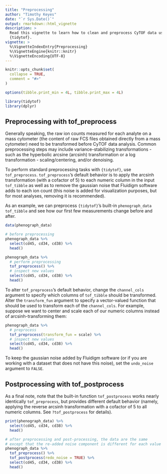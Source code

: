 ```yaml
---
title: "Preprocessing"
author: "Timothy Keyes"
date: "`r Sys.Date()`"
output: rmarkdown::html_vignette
description: > 
  Read this vignette to learn how to clean and preprocess CyTOF data using 
  {tidytof}.
vignette: >
  %\VignetteIndexEntry{Preprocessing}
  %\VignetteEngine{knitr::knitr}
  %\VignetteEncoding{UTF-8}
---
```


```r
knitr::opts_chunk$set(
  collapse = TRUE,
  comment = "#>"
)

options(tibble.print_min = 4L, tibble.print_max = 4L)
```

```r
library(tidytof)
library(dplyr)
```


## Preprocessing with tof_preprocess

Generally speaking, the raw ion counts measured for each analyte on a mass cytometer (the content of raw FCS files obtained directly from a mass cytometer) need to be transformed before CyTOF data analysis. Common preprocessing steps may include variance-stabilizing transformations - such as the hyperbolic arcsine (arcsinh) transformation or a log transformation - scaling/centering, and/or denoising.

To perform standard preprocessing tasks with `{tidytof}`, use `tof_preprocess`. `tof_preprocess`'s default behavior is to apply the arcsinh transformation (with a cofactor of 5) to each numeric column in the input `tof_tibble` as well as to remove the gaussian noise that Fluidigm software adds to each ion count (this noise is added for visualization purposes, but for most analyses, removing it is recommended).

As an example, we can preprocess `{tidytof}`'s built-in `phenograph_data` `tof_tibble` and see how our first few measurements change before and after.

```r
data(phenograph_data)

# before preprocessing
phenograph_data %>% 
  select(cd45, cd34, cd38) %>% 
  head()
```


```r
phenograph_data %>% 
  # perform preprocessing
  tof_preprocess() %>% 
  # inspect new values
  select(cd45, cd34, cd38) %>% 
  head()
```

To alter `tof_preprocess`'s default behavior, change the `channel_cols` argument to specify which columns of `tof_tibble` should be transformed. Alter the `transform_fun` argument to specify a vector-valued function that should be used to transform each of the `channel_cols`. For example, suppose we want to center and scale each of our numeric columns instead of arcsinh-transforming them: 

```r
phenograph_data %>% 
  # preprocess
  tof_preprocess(transform_fun = scale) %>% 
  # inspect new values
  select(cd45, cd34, cd38) %>% 
  head()
```

To keep the gaussian noise added by Fluidigm software (or if you are working with a dataset that does not have this noise), set the `undo_noise` argument to `FALSE`.

## Postprocessing with tof_postprocess

As a final note, note that the built-in function `tof_postprocess` works nearly identically `tof_preprocess`, but provides different default behavior (namely, applying the reverse arcsinh transformation with a cofactor of 5 to all numeric columns. See `?tof_postprocess` for details).

```r
print(phenograph_data) %>% 
  select(cd45, cd34, cd38) %>% 
  head()

# after preprocessing and post-processing, the data are the same 
# except that the re-added noise component is different for each value 
phenograph_data %>% 
  tof_preprocess() %>% 
  tof_postprocess(redo_noise = TRUE) %>% 
  select(cd45, cd34, cd38) %>% 
  head()
```
